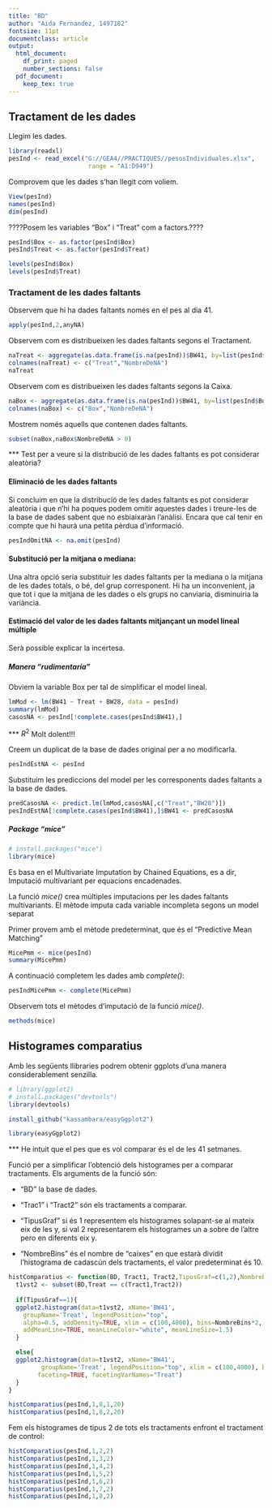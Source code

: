 ```yaml
---
title: "BD"
author: "Aida Fernandez, 1497182"
fontsize: 11pt
documentclass: article
output:
  html_document:
    df_print: paged
    number_sections: false
  pdf_document: 
    keep_tex: true
---
```


## Tractament de les dades
Llegim les dades.
```r
library(readxl)
pesInd <- read_excel("G://GEA4//PRACTIQUES//pesosIndividuales.xlsx",
                      range = "A1:D949")
```

Comprovem que les dades s'han llegit com voliem.
```r
View(pesInd)
names(pesInd)
dim(pesInd)
```

????Posem les variables "Box" i "Treat" com a factors.????
```r
pesInd$Box <- as.factor(pesInd$Box)
pesInd$Treat <- as.factor(pesInd$Treat)

levels(pesInd$Box)
levels(pesInd$Treat)
```


### Tractament de les dades faltants

Observem que hi ha dades faltants només en el pes al dia 41.
```r
apply(pesInd,2,anyNA)
```

Observem com es distribueixen les dades faltants segons el Tractament.
```r
naTreat <- aggregate(as.data.frame(is.na(pesInd))$BW41, by=list(pesInd$Treat), FUN=sum)
colnames(naTreat) <- c("Treat","NombreDeNA")
naTreat
```

Observem com es distribueixen les dades faltants segons la Caixa.
```r
naBox <- aggregate(as.data.frame(is.na(pesInd))$BW41, by=list(pesInd$Box), FUN=sum)
colnames(naBox) <- c("Box","NombreDeNA")
```

Mostrem només aquells que contenen dades faltants.
```r
subset(naBox,naBox$NombreDeNA > 0)
```

*** Test per a veure si la distribució de les dades faltants es pot considerar aleatòria?


#### Eliminació de les dades faltants
Si concluim en que la distribució de les dades faltants es pot considerar aleatòria i que n'hi ha poques podem omitir aquestes dades i treure-les de la base de dades sabent que no esbiaixaràn l'anàlisi. Encara que cal tenir en compte que hi haurà una petita pèrdua d'informació.

```r
pesIndOmitNA <- na.omit(pesInd)
```


#### Substitució per la mitjana o mediana:

Una altra opció seria substituir les dades faltants per la mediana o la mitjana de les dades totals, o bé, del grup corresponent. Hi ha un inconvenient, ja que tot i que la mitjana de les dades o els grups no canviaria, disminuiria la variància.


#### Estimació del valor de les dades faltants mitjançant un model lineal múltiple

Serà possible explicar la incertesa.

##### Manera "rudimentaria"
Obviem la variable Box per tal de simplificar el model lineal.
```r
lmMod <- lm(BW41 ~ Treat + BW28, data = pesInd)
summary(lmMod)
casosNA <- pesInd[!complete.cases(pesInd$BW41),]
```

*** $R^2$ Molt dolent!!!

Creem un duplicat de la base de dades original per a no modificarla.
```r
pesIndEstNA <- pesInd
```

Substituim les prediccions del model per les corresponents dades faltants a la base de dades.
```r
predCasosNA <- predict.lm(lmMod,casosNA[,c("Treat","BW28")])
pesIndEstNA[!complete.cases(pesInd$BW41),]$BW41 <- predCasosNA
```


##### Package "mice"

```r
# install.packages("mice")
library(mice)
```

Es basa en el Multivariate Imputation by Chained Equations, es a dir, Imputació multivariant per equacions encadenades.

La funció _mice()_ crea múltiples imputacions per les dades faltants multivariants. El mètode imputa cada variable incompleta segons un model separat

Primer provem amb el mètode predeterminat, que és el "Predictive Mean Matching" 
```r
MicePmm <- mice(pesInd)
summary(MicePmm)
```

A continuació completem les dades amb _complete()_:
```r
pesIndMicePmm <- complete(MicePmm)
```

Observem tots el mètodes d'imputació de la funció _mice()_.
```r
methods(mice)
```

## Histogrames comparatius
Amb les següents llibraries podrem obtenir ggplots d'una manera considerablement senzilla.
```r
# library(ggplot2)
# install.packages("devtools")
library(devtools)

install_github("kassambara/easyGgplot2")

library(easyGgplot2)
```

*** He intuit que el pes que es vol comparar és el de les 41 setmanes.

Funció per a simplificar l'obtenció dels histogrames per a comparar tractaments.
Els arguments de la funció són:

  * "BD" la base de dades.
  
  * "Trac1" i "Tract2" són els tractaments a comparar.
  
  * "TipusGraf" si és 1 representem els histogrames solapant-se al mateix eix de les y,
               si val 2 representarem els histogrames un a sobre de l'altre pero en diferents eix y.
               
  * "NombreBins" és el nombre de "caixes" en que estarà dividit l'histograma de cadascún dels tractaments, el valor predeterminat és 10.
 
```r
histComparatius <- function(BD, Tract1, Tract2,TipusGraf=c(1,2),NombreBins=10){
  t1vst2 <- subset(BD,Treat == c(Tract1,Tract2))
  
  if(TipusGraf==1){
  ggplot2.histogram(data=t1vst2, xName='BW41',
    groupName='Treat', legendPosition="top",
    alpha=0.5, addDensity=TRUE, xlim = c(100,4000), bins=NombreBins*2,
    addMeanLine=TRUE, meanLineColor="white", meanLineSize=1.5)
  }

  else{
  ggplot2.histogram(data=t1vst2, xName='BW41',
         groupName='Treat', legendPosition="top", xlim = c(100,4000), bins=NombreBins*2,
        faceting=TRUE, facetingVarNames="Treat")
  }
}

histComparatius(pesInd,1,8,1,20)
histComparatius(pesInd,1,8,2,20)
```


Fem els histogrames de tipus 2 de tots els tractaments enfront el tractament de control:

```r
histComparatius(pesInd,1,2,2)
histComparatius(pesInd,1,3,2)
histComparatius(pesInd,1,4,2)
histComparatius(pesInd,1,5,2)
histComparatius(pesInd,1,6,2)
histComparatius(pesInd,1,7,2)
histComparatius(pesInd,1,8,2)
```

